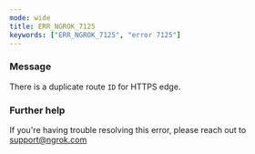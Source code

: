 ```yaml
---
mode: wide
title: ERR_NGROK_7125
keywords: ["ERR_NGROK_7125", "error 7125"]
---
```


### Message

There is a duplicate route `ID` for HTTPS edge.

### Further help

If you're having trouble resolving this error, please reach out to [support@ngrok.com](mailto:support@ngrok.com?subject=Help%20with%20ERR_NGROK_7125)
